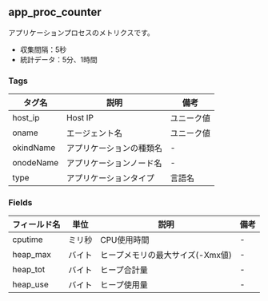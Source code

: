 ## app_proc_counter

アプリケーションプロセスのメトリクスです。

- 収集間隔：5秒
- 統計データ：5分、1時間

### Tags

| タグ名       | 説明           | 備考    |
| --------- | ------------ | ----- |
| host_ip   | Host IP      | ユニーク値 |
| oname     | エージェント名      | ユニーク値 |
| okindName | アプリケーションの種類名 | -     |
| onodeName | アプリケーションノード名 | -     |
| type      | アプリケーションタイプ  | 言語名   |

### Fields

| フィールド名   | 単位  | 説明                                     | 備考 |
| -------- | --- | -------------------------------------- | -- |
| cputime  | ミリ秒 | CPU使用時間                                | -  |
| heap_max | バイト | ヒープメモリの最大サイズ(-Xmx値) | -  |
| heap_tot | バイト | ヒープ合計量                                 | -  |
| heap_use | バイト | ヒープ使用量                                 | -  |
